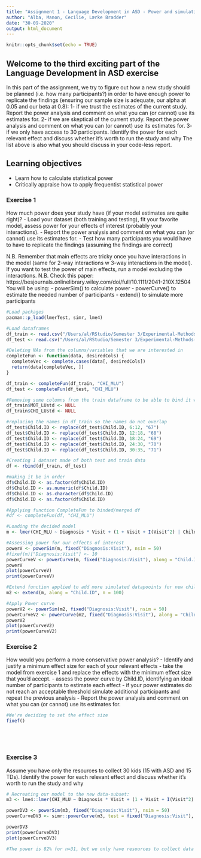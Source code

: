 ```yaml
---
title: "Assignment 1 - Language Development in ASD - Power and simulations"
author: "Alba, Manon, Cecilie, Lærke Bradder"
date: "30-09-2020"
output: html_document
---
```


```r
knitr::opts_chunk$set(echo = TRUE)
```

## Welcome to the third exciting part of the Language Development in ASD exercise

In this part of the assignment, we try to figure out how a new study should be planned (i.e. how many participants?) in order to have enough power to replicate the findings (ensuring our sample size is adequate, our alpha at 0.05 and our beta at 0.8):
1- if we trust the estimates of the current study. Report the power analysis and comment on what you can (or cannot) use its estimates for.
2- if we are skeptical of the current study. Report the power analysis and comment on what you can (or cannot) use its estimates for.
3- if we only have access to 30 participants. Identify the power for each relevant effect and discuss whether it's worth to run the study and why
The list above is also what you should discuss in your code-less report.


## Learning objectives

- Learn how to calculate statistical power
- Critically appraise how to apply frequentist statistical power

### Exercise 1

How much power does your study have (if your model estimates are quite right)?
- Load your dataset (both training and testing), fit your favorite model, assess power for your effects of interest (probably your interactions).
- Report the power analysis and comment on what you can (or cannot) use its estimates for.
- Test how many participants you would have to have to replicate the findings (assuming the findings are correct)

N.B. Remember that main effects are tricky once you have interactions in the model (same for 2-way interactions w 3-way interactions in the model). If you want to test the power of main effects, run a model excluding the interactions.
N.B. Check this paper: https://besjournals.onlinelibrary.wiley.com/doi/full/10.1111/2041-210X.12504
You will be using:
- powerSim() to calculate power
- powerCurve() to estimate the needed number of participants
- extend() to simulate more participants

```r
#Load packages
pacman::p_load(lmerTest, simr, lme4)

#Load dataframes
df_train <- read.csv("/Users/al/RStudio/Semester 3/Experimental-Methods-3/Assignment 2/EM3_A2_P3/data_clean.csv")
df_test <- read.csv("/Users/al/RStudio/Semester 3/Experimental-Methods-3/Assignment 2/EM3_A2_P3/cleantestdf.csv")

#Deleting NAs from the columns/variables that we are interested in
completeFun <- function(data, desiredCols) {
  completeVec <- complete.cases(data[, desiredCols])
  return(data[completeVec, ])
}

df_train <- completeFun(df_train, "CHI_MLU")
df_test <- completeFun(df_test, "CHI_MLU")

#Removing some columns from the train dataframe to be able to bind it with the test data
df_train$MOT_LUstd <- NULL
df_train$CHI_LUstd <- NULL

#replacing the names in df_train so the names do not overlap
df_test$Child.ID <- replace(df_test$Child.ID, 6:12, "67")
df_test$Child.ID <- replace(df_test$Child.ID, 12:18, "68")
df_test$Child.ID <- replace(df_test$Child.ID, 18:24, "69")
df_test$Child.ID <- replace(df_test$Child.ID, 24:30, "70")
df_test$Child.ID <- replace(df_test$Child.ID, 30:35, "71")

#Creating 1 dataset made of both test and train data
df <- rbind(df_train, df_test)

#making it be in order
df$Child.ID <- as.factor(df$Child.ID)
df$Child.ID <- as.numeric(df$Child.ID)
df$Child.ID <- as.character(df$Child.ID)
df$Child.ID <- as.factor(df$Child.ID)

#Applying function CompleteFun to binded/merged df
#df <- completeFun(df, "CHI_MLU")
```


```r

#Loading the decided model
m <- lmer(CHI_MLU ~ Diagnosis * Visit + (1 + Visit + I(Visit^2) | Child.ID), df, REML=FALSE, lmerControl(optimizer = "nloptwrap", calc.derivs = FALSE))

#Assessing power for our effects of interest
powerV <- powerSim(m, fixed("Diagnosis:Visit"), nsim = 50)
#fixef(m)["Diagnosis:Visit"] <- 10
powerCurveV <- powerCurve(m, fixed("Diagnosis:Visit"), along = "Child.ID", nsim = 50)
powerV
plot(powerCurveV)
print(powerCurveV)

#Extend function applied to add more simulated datapooints for new children
m2 <- extend(m, along = "Child.ID", n = 100)

#Apply Power curve
powerV2 <- powerSim(m2, fixed("Diagnosis:Visit"), nsim = 50)
powerCurveV2 <- powerCurve(m2, fixed("Diagnosis:Visit"), along = "Child.ID", nsim = 50)
powerV2
plot(powerCurveV2)
print(powerCurveV2)


```


### Exercise 2

How would you perform a more conservative power analysis?
- Identify and justify a minimum effect size for each of your relevant effects
- take the model from exercise 1 and replace the effects with the minimum effect size that you'd accept.
- assess the power curve by Child.ID, identifying an ideal number of participants to estimate each effect
- if your power estimates do not reach an acceptable threshold simulate additional participants and repeat the previous analysis
- Report the power analysis and comment on what you can (or cannot) use its estimates for.


```r
#We're deciding to set the effect size 
fixef()

```

```r

```

```r

```

```r

```

```r

```


### Exercise 3

Assume you have only the resources to collect 30 kids (15 with ASD and 15 TDs). Identify the power for each relevant effect and discuss whether it's worth to run the study and why

```r
# Recreating our model to the new data-subset:
m3 <- lme4::lmer(CHI_MLU ~ Diagnosis * Visit + (1 + Visit + I(Visit^2) | Child.ID), df3, REML = FALSE, lmerControl(optimizer = "nloptwrap", calc.derivs = FALSE))
```

```r
powerDV3 <- powerSim(m3, fixed("Diagnosis:Visit"), nsim = 50)
powerCurveDV3 <- simr::powerCurve(m3, test = fixed("Diagnosis:Visit"), along = "Child.ID", nsim = 50)

powerDV3
print(powerCurveDV3)
plot(powerCurveDV3)

#The power is 82% for n=31, but we only have resources to collect data from 30 kids. The confidence interval goes from 68.56 to 91.42. Since we can't be sure that this study would be powered properly, we should have more data. However, our resources are limited to 30 children. How could we solve this dilemma? How can we be sure that the study is not underprowered but without having to use another 
```


